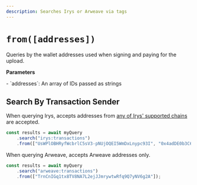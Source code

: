 ```yaml
---
description: Searches Irys or Arweave via tags
---
```



# `from([addresses])`

Queries by the wallet addresses used when signing and paying for the upload. 

**Parameters**
<div className="-mt-6" />
-   `addresses`: An array of IDs passed as strings

## Search By **Transaction Sender**

When querying Irys, accepts addresses from [any of Irys' supported chains](https://docs.bundlr.network/overview/supported-tokens) are accepted.

```js
const results = await myQuery
	.search("irys:transactions")
	.from(["UsWPlOBHRyfWcbrlC5sV3-pNUjOQEI5WmDxLnypc93I", "0x4adDE0b3C686B4453e007994edE91A7832CF3c99"]);
```

When querying Arweave, accepts Arweave addresses only.

```js
const results = await myQuery
	.search("arweave:transactions")
	.from(["TrnCnIGq1tx8TV8NA7L2ejJJmrywtwRfq9Q7yNV6g2A"]);
```